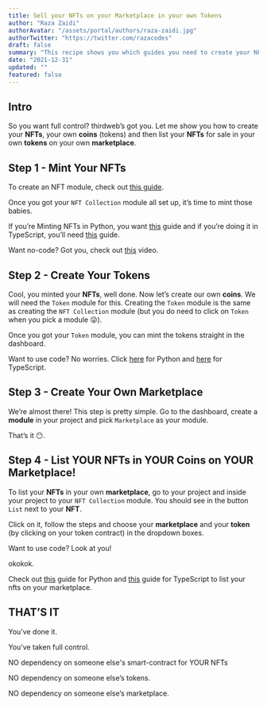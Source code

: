 ```yaml
---
title: Sell your NFTs on your Marketplace in your own Tokens
author: "Raza Zaidi"
authorAvatar: "/assets/portal/authors/raza-zaidi.jpg"
authorTwitter: "https://twitter.com/razacodes"
draft: false
summary: "This recipe shows you which guides you need to create your NFTs, Tokens and Marketplace" 
date: "2021-12-31"
updated: ""
featured: false
---
```


## Intro

So you want full control? thirdweb’s got you. Let me show you how to create your **NFTs**, your own **coins** (tokens) and then list your **NFTs** for sale in your own **tokens** on your own **marketplace**.

## Step 1 - Mint Your NFTs

To create an NFT module, check out [this guide](/portal/learn/introduction).

Once you got your `NFT Collection` module all set up, it’s time to mint those babies.

If you’re Minting NFTs in Python, you want [this](/portal/guides/mint-nft-collection-with-python-sdk) guide and if you’re doing it in TypeScript, you’ll need [this](/portal/guides/mint-nft-collection-using-typescript-sdk) guide.

Want no-code? Got you, check out [this](https://www.youtube.com/watch?v=AW4AF5nejyg) video.

## Step 2 - Create Your Tokens

Cool, you minted your **NFTs**, well done. Now let’s create our own **coins**. We will need the `Token` module for this. Creating the `Token` module is the same as creating the `NFT Collection` module (but you do need to click on `Token` when you pick a module 😜).

Once you got your `Token` module, you can mint the tokens straight in the dashboard.

Want to use code? No worries. Click [here](/portal/guides/create-your-currency-with-python-sdk) for Python and [here](/portal/guides/create-your-currency-with-typescript-sdk) for TypeScript.

## Step 3 - Create Your Own Marketplace

We’re almost there! This step is pretty simple. Go to the dashboard, create a **module** in your project and pick `Marketplace` as your module.

That’s it 😶.

## Step 4 - List YOUR NFTs in YOUR Coins on YOUR Marketplace!

To list your **NFTs** in your own **marketplace**, go to your project and inside your project to your `NFT Collection` module. You should see in the button `List` next to your **NFT**.

Click on it, follow the steps and choose your **marketplace** and your **token** (by clicking on your token contract) in the dropdown boxes.

Want to use code? Look at you! 

okokok.

Check out [this](/guides/create-a-marketplace-with-python-sdk) guide for Python and [this](/portal/guides/create-your-own-marketplace-with-thirdweb-typescript-sdk) guide for TypeScript to list your nfts on your marketplace.

## THAT’S IT

You’ve done it.

You’ve taken full control. 

NO dependency on someone else's smart-contract for YOUR NFTs

NO dependency on someone else’s tokens.

NO dependency on someone else’s marketplace.

<MdxNavigation>
  <MdxNavigationItem
    href="/portal/learn/recipes"
    title="Recipes"
  />
  <MdxNavigationItem
    href="/portal/learn/code-examples"
    title="Code Examples"
    next
  />
</MdxNavigation>
